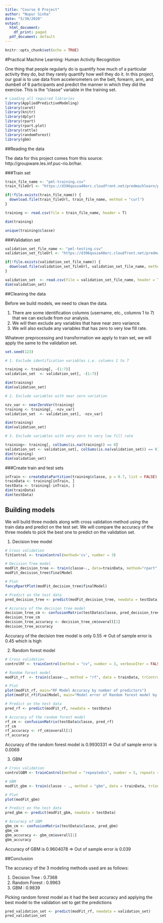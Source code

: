 ```yaml
---
title: "Course 8 Project"
author: "Nupur Sinha"
date: "5/30/2020"
output:
  html_document:
    df_print: paged
  pdf_document: default
---
```


```r
knitr::opts_chunk$set(echo = TRUE)
```

#Practical Machine Learning: Human Activity Recognition

One thing that people regularly do is quantify how much of a particular activity they do, but they rarely quantify how well they do it. In this project, our goal is to use data from accelerometers on the belt, forearm, arm, and dumbell of 6 participants and predict the manner in which they did the exercise. This is the "classe" variable in the training set. 

```r
# Loading all required libraries
library(AppliedPredictiveModeling)
library(caret)
library(knitr)
library(dplyr)
library(rpart)
library(rpart.plot)
library(rattle)
library(randomForest)
library(gbm)
```

##Reading the data

The data for this project comes from this source: http://groupware.les.inf.puc-rio.br/har. 

###Train set

```r

train_file_name <- "pml-training.csv"
train_fileUrl <- "https://d396qusza40orc.cloudfront.net/predmachlearn/pml-training.csv"

if(!file.exists(train_file_name)) {
  download.file(train_fileUrl, train_file_name, method = "curl")
}

training <- read.csv(file = train_file_name, header = T)

dim(training)

unique(training$classe)
```

###Validation set

```r

validation_set_file_name <- "pml-testing.csv"
validation_set_fileUrl <- "https://d396qusza40orc.cloudfront.net/predmachlearn/pml-testing.csv"

if(!file.exists(validation_set_file_name)) {
  download.file(validation_set_fileUrl, validation_set_file_name, method = "curl")
}

validation_set  <- read.csv(file = validation_set_file_name, header = T)
dim(validation_set)

```

##Cleaning the data

Before we build models, we need to clean the data. 

1. There are some identification columns (username, etc., columns 1 to 7) that we can exclude from our analysis.
2. We will then exclude any variables that have near zero variance.
3. We will also exclude any variables that has zero to very low fill rate.

Whatever preprocessing and transformation we apply to train set, we will apply the same to the validation set.

```r
set.seed(123)

# 1. Exclude identification variables i.e. columns 1 to 7

training <- training[, -(1:7)]
validation_set  <- validation_set[, -(1:7)]

dim(training)
dim(validation_set)

# 2. Exclude variables with near zero variation

nzv_var <- nearZeroVar(training)
training <- training[, -nzv_var]
validation_set  <- validation_set[, -nzv_var]

dim(training)
dim(validation_set)

# 3. Exclude variables with very zero to very low fill rate 

training<- training[, colSums(is.na(training)) == 0]
validation_set <- validation_set[, colSums(is.na(validation_set)) == 0]
dim(training)
dim(validation_set)

```

###Create train and test sets

```r

inTrain <- createDataPartition(training$classe, p = 0.7, list = FALSE)
trainData <- training[inTrain, ]
testData <- training[-inTrain, ]
dim(trainData)
dim(testData)

```

## Building models

We will build three models along with cross validation method using the train data and predict on the test set. We will compare the accuracy of the three models to pick the best one to predict on the validation set.

1. Decision tree model

```r
# Cross validation 
fitControl <- trainControl(method='cv', number = 3)

# Decision Tree model
modFit_decision_tree <- train(classe~., data=trainData, method="rpart", trControl=fitControl)
modFit_decision_tree$finalModel

# Plot 
fancyRpartPlot(modFit_decision_tree$finalModel)

# Predict on the test data
pred_decision_tree <- predict(modFit_decision_tree, newdata = testData)

# Accuracy of the decision tree model
decision_tree_cm <- confusionMatrix(testData$classe, pred_decision_tree)
decision_tree_cm
decision_tree_accuracy <- decision_tree_cm$overall[1]
decision_tree_accuracy

```

Accuracy of the decision tree model is only 0.55 => Out of sample error is 0.45 which is high

2. Random forest model

```r
# Cross validation 
controlRF <- trainControl(method = "cv", number = 3, verboseIter = FALSE)

# Random forest model
modFit_rf  <- train(classe~., method = "rf", data = trainData, trControl=controlRF)

# Plot
plot(modFit_rf, main="RF Model Accuracy by number of predictors")
plot(modFit_rf$finalModel, main="Model error of Random forest model by number of trees")

# Predict on the test data
pred_rf <- predict(modFit_rf, newdata = testData)

# Accuracy of the random forest model
rf_cm <- confusionMatrix(testData$classe, pred_rf)
rf_cm
rf_accuracy <- rf_cm$overall[1]
rf_accuracy

```

Accuracy of the random forest model is 0.9930331 => Out of sample error is 0.0069

3. GBM

```r
# Cross validation 
controlGBM <- trainControl(method = "repeatedcv", number = 5, repeats = 1)

# GBM
modFit_gbm <- train(classe ~ ., method = "gbm", data = trainData, trControl=controlGBM, verbose = F)

# Plot
plot(modFit_gbm)

# Predict on the test data
pred_gbm <- predict(modFit_gbm, newdata = testData)

# Accuracy of GBM
gbm_cm <- confusionMatrix(testData$classe, pred_gbm)
gbm_cm
gbm_accuracy <- gbm_cm$overall[1]
gbm_accuracy

```

Accuracy of GBM is 0.9604078 => Out of sample error is 0.039

##Conclusion

The accuracy of the 3 modeling methods used are as follows:

1. Decision Tree : 0.7368
2. Random Forest : 0.9963
3. GBM : 0.9839

Picking random forest model as it had the best accuracy and applying the best model to the validation set to get the predictions

```r
pred_validation_set <- predict(modFit_rf, newdata = validation_set)
pred_validation_set
```

